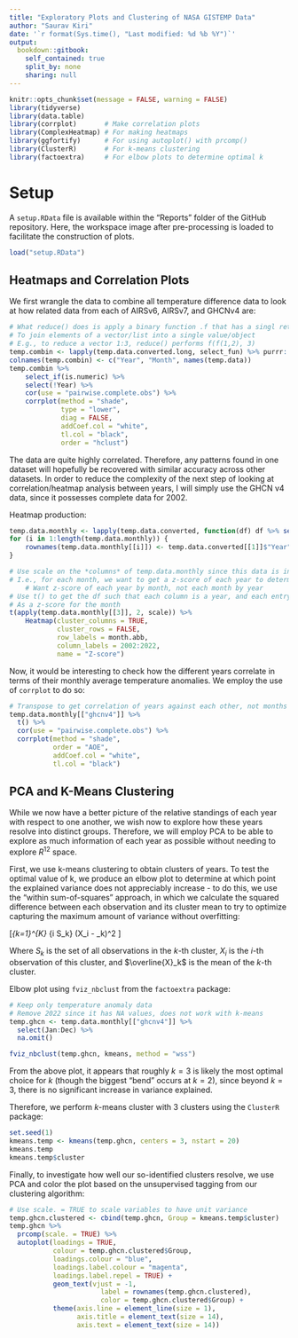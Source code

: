 ```yaml
---
title: "Exploratory Plots and Clustering of NASA GISTEMP Data"
author: "Saurav Kiri"
date: '`r format(Sys.time(), "Last modified: %d %b %Y")`'
output:
  bookdown::gitbook:
    self_contained: true
    split_by: none
    sharing: null
---
```

```r
knitr::opts_chunk$set(message = FALSE, warning = FALSE)
library(tidyverse)
library(data.table)
library(corrplot)       # Make correlation plots
library(ComplexHeatmap) # For making heatmaps
library(ggfortify)      # For using autoplot() with prcomp()
library(ClusterR)       # For k-means clustering
library(factoextra)     # For elbow plots to determine optimal k
```

# Setup

A `setup.RData` file is available within the "Reports" folder of the GitHub repository. Here, the workspace image after pre-processing is loaded to facilitate the construction of plots.

```r
load("setup.RData")
```

## Heatmaps and Correlation Plots
We first wrangle the data to combine all temperature difference data to look at how related data from each of AIRSv6, AIRSv7, and GHCNv4 are:
```r
# What reduce() does is apply a binary function .f that has a singl return value
# To join elements of a vector/list into a single value/object
# E.g., to reduce a vector 1:3, reduce() performs f(f(1,2), 3)
temp.combin <- lapply(temp.data.converted.long, select_fun) %>% purrr::reduce(left_join, by = c("Year", "Month"))
colnames(temp.combin) <- c("Year", "Month", names(temp.data))
temp.combin %>%
    select_if(is.numeric) %>%
    select(!Year) %>%
    cor(use = "pairwise.complete.obs") %>%
    corrplot(method = "shade",
             type = "lower",
             diag = FALSE,
             addCoef.col = "white",
             tl.col = "black",
             order = "hclust")
```

The data are quite highly correlated. Therefore, any patterns found in one dataset will hopefully be recovered with similar accuracy across other datasets. In order to reduce the complexity of the next step of looking at correlation/heatmap analysis between years, I will simply use the GHCN v4 data, since it possesses complete data for 2002.

Heatmap production:
```r
temp.data.monthly <- lapply(temp.data.converted, function(df) df %>% select(contains(c(month.abb))))
for (i in 1:length(temp.data.monthly)) {
    rownames(temp.data.monthly[[i]]) <- temp.data.converted[[1]]$"Year"
}

# Use scale on the *columns* of temp.data.monthly since this data is in wide format
# I.e., for each month, we want to get a z-score of each year to determine level of extremeness
    # Want z-score of each year by month, not each month by year
# Use t() to get the df such that each column is a year, and each entry is that year
# As a z-score for the month
t(apply(temp.data.monthly[[3]], 2, scale)) %>%
    Heatmap(cluster_columns = TRUE,
            cluster_rows = FALSE,
            row_labels = month.abb,
            column_labels = 2002:2022,
            name = "Z-score")
```

Now, it would be interesting to check how the different years correlate in terms of their monthly average temperature anomalies. We employ the use of `corrplot` to do so:

```r
# Transpose to get correlation of years against each other, not months against each other
temp.data.monthly[["ghcnv4"]] %>%
  t() %>%
  cor(use = "pairwise.complete.obs") %>%
  corrplot(method = "shade",
           order = "AOE",
           addCoef.col = "white",
           tl.col = "black")
```


## PCA and K-Means Clustering
While we now have a better picture of the relative standings of each year with respect to one another, we wish now to explore how these years resolve into distinct groups. Therefore, we will employ PCA to be able to explore as much information of each year as possible without needing to explore $R^{12}$ space.

First, we use k-means clustering to obtain clusters of years. To test the optimal value of k, we produce an elbow plot to determine at which point the explained variance does not appreciably increase - to do this, we use the "within sum-of-squares" approach, in which we calculate the squared difference between each observation and its cluster mean to try to optimize capturing the maximum amount of variance without overfitting:

\[\sum_{k=1}^{K} \sum_{i \in S_k} (X_i - \overline{X}_k)^2 \]

Where $S_k$ is the set of all observations in the $k$-th cluster, $X_i$ is the $i$-th observation of this cluster, and $\overline{X}_k$ is the mean of the $k$-th cluster.

Elbow plot using `fviz_nbclust` from the `factoextra` package:
```r
# Keep only temperature anomaly data
# Remove 2022 since it has NA values, does not work with k-means
temp.ghcn <- temp.data.monthly[["ghcnv4"]] %>%
  select(Jan:Dec) %>%
  na.omit()

fviz_nbclust(temp.ghcn, kmeans, method = "wss")
```

From the above plot, it appears that roughly $k = 3$ is likely the most optimal choice for $k$ (though the biggest "bend" occurs at $k = 2$), since beyond $k = 3$, there is no significant increase in variance explained.

Therefore, we perform $k$-means cluster with 3 clusters using the `ClusterR` package:

```r
set.seed(1)
kmeans.temp <- kmeans(temp.ghcn, centers = 3, nstart = 20)
kmeans.temp
kmeans.temp$cluster
```

Finally, to investigate how well our so-identified clusters resolve, we use PCA and color the plot based on the unsupervised tagging from our clustering algorithm:

```r
# Use scale. = TRUE to scale variables to have unit variance
temp.ghcn.clustered <- cbind(temp.ghcn, Group = kmeans.temp$cluster)
temp.ghcn %>%
  prcomp(scale. = TRUE) %>%
  autoplot(loadings = TRUE,
           colour = temp.ghcn.clustered$Group,
           loadings.colour = "blue",
           loadings.label.colour = "magenta",
           loadings.label.repel = TRUE) +
           geom_text(vjust = -1,
                       label = rownames(temp.ghcn.clustered),
                       color = temp.ghcn.clustered$Group) +
           theme(axis.line = element_line(size = 1),
                 axis.title = element_text(size = 14),
                 axis.text = element_text(size = 14))
```